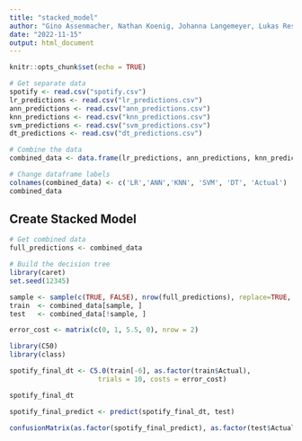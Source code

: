 ```yaml
---
title: "stacked_model"
author: "Gino Assenmacher, Nathan Koenig, Johanna Langemeyer, Lukas Resch, Ben Roemer"
date: "2022-11-15"
output: html_document
---
```


```r
knitr::opts_chunk$set(echo = TRUE)
```

```r
# Get separate data
spotify <- read.csv("spotify.csv")
lr_predictions <- read.csv("lr_predictions.csv")
ann_predictions <- read.csv("ann_predictions.csv")
knn_predictions <- read.csv("knn_predictions.csv")
svm_predictions <- read.csv("svm_predictions.csv")
dt_predictions <- read.csv("dt_predictions.csv")

# Combine the data
combined_data <- data.frame(lr_predictions, ann_predictions, knn_predictions, svm_predictions, dt_predictions, spotify$target)

# Change dataframe labels
colnames(combined_data) <- c('LR','ANN','KNN', 'SVM', 'DT', 'Actual')
combined_data
```


## Create Stacked Model

```r
# Get combined data
full_predictions <- combined_data

# Build the decision tree
library(caret)
set.seed(12345)

sample <- sample(c(TRUE, FALSE), nrow(full_predictions), replace=TRUE, prob=c(0.7,0.3))
train  <- combined_data[sample, ]
test   <- combined_data[!sample, ]

error_cost <- matrix(c(0, 1, 5.5, 0), nrow = 2)

library(C50)
library(class)

spotify_final_dt <- C5.0(train[-6], as.factor(train$Actual),  
                      trials = 10, costs = error_cost)

spotify_final_dt

spotify_final_predict <- predict(spotify_final_dt, test)

confusionMatrix(as.factor(spotify_final_predict), as.factor(test$Actual), positive = "1")

```



